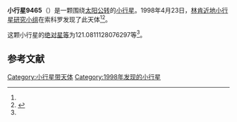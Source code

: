 {{Infobox planet
| bgcolour = #FFFFC0
| name = 9465
| symbol = 
| image = 
| caption = 
| discovery = yes
| discovery_ref = 
| discoverer = [[林肯近地小行星研究小组|林肯近地小行星研究小组]]
| discovery_site = [[索科罗|索科罗]] 
| discovered = 1998年4月23日
| designations = yes
| mp_name = 
| named_after = 
| alt_names = 1998 HJ121/ 1989 SD6 / 3063 T-1
| mp_category = [[主带小行星|主带小行星]]
| orbit_ref = <ref name="a">[http://ssd.jpl.nasa.gov/sbdb.cgi?sstr=9465 9465] {{Wayback|url=http://ssd.jpl.nasa.gov/sbdb.cgi?sstr=9465 |date=20210901102223 }}，小行星數據庫瀏覽器（JPL Small-Body Database Browser）－[[美国国家航空航天局|美国国家航空航天局]]喷气推进实验室</ref>
| epoch = 2456400.5 (2013年4月18日更新)
| aphelion = {{convert|3.345224643199587|AU|km|3|abbr=on|lk=out}}
| perihelion = {{convert|2.737660851559709|AU|km|3|abbr=on}}
| semimajor = {{convert|3.041442747379648|AU|km|3|abbr=on}}
| eccentricity = 0.099880853
| period = 1937.393754 [[日|日]]<br />5.3[[儒略年|儒略年]]
| avg_speed = 
| inclination = 11.01254075941178
| asc_node = 184.9521347947573
| mean_anomaly = 
| arg_peri = 121.0811128076297
| satellites = 
| physical_characteristics = yes
| dimensions = 
| mass = 
| density = 
| surface_grav = 
| escape_velocity = 
| sidereal_day = 
| axial_tilt = 
| pole_ecliptic_lat = 
| pole_ecliptic_lon = 
| albedo = 
| temperatures= 
| temp_name1 = 
| mean_temp_1 = 
| max_temp_1 = 
| temp_name2 = 
| max_temp_2 = 
| spectral_type = 
| abs_magnitude = 121.0811128076297
}}

'''小行星9465'''（{{lang-en|9465}}）是一颗围绕[[太阳|太阳]][[公转|公转]]的[[小行星|小行星]]。1998年4月23日，[[林肯近地小行星研究小组|林肯近地小行星研究小组]]在索科罗发现了此天体<ref name="a" /><ref>{{cite news|title=小行星列表|url=http://cfa-www.harvard.edu/iau/lists/NumberedMPs.txt|accessdate=2013-07-08|newspaper=哈佛大学|archive-date=2008-05-17|archive-url=https://web.archive.org/web/20080517010638/http://cfa-www.harvard.edu/iau/lists/NumberedMPs.txt|dead-url=no}}</ref>。

这颗小行星的[[绝对星等|绝对星等]]为121.0811128076297等<ref name="a" />。

==参考文献==
{{reflist}}
{{Minor Planet Number|[[小行星9464|小行星9464]]|[[小行星9466|小行星9466]]}}

{{小天体}}

[[Category:小行星带天体|Category:小行星带天体]]
[[Category:1998年发现的小行星|Category:1998年发现的小行星]]

{{asteroid-stub}}